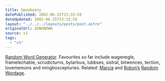 ```yaml
---
title: Speakeasy
datePublished: 2002-06-25T23:33:59
dateUpdated: 2002-06-25T23:33:59
layout: "../../../layouts/posts/post.astro"
originalUrl: $UNKNOWN
source: v1
tags:
  - "v1"
---
```


[Random Word Generator][1]. Favourites so far include wagenegle, framelechable, scrudicturns, bylarlous, lubbses, sistral, bitwences, tection, lovememons and mingboscepturies. Related: [Marcia][2] and [Robyn&#8217;s][3] [Random Wordage][4].

[1]: http://www.fourteenminutes.com/fun/words/ "Random Word Generator from fourteenminutes"
[2]: http://www.dutchbint.org/ "Dutchbint"
[3]: http://www.orbyn.com/cult/ "The Cult"
[4]: http://www.dutchbint.org/xl.php?2001/01/27.php "Random Wordage"
